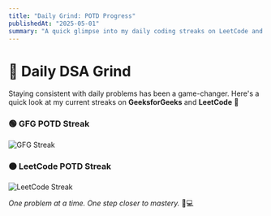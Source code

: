 ```yaml
---
title: "Daily Grind: POTD Progress"
publishedAt: "2025-05-01"
summary: "A quick glimpse into my daily coding streaks on LeetCode and GeeksforGeeks—tracking progress, building consistency, and growing one problem at a time."
---
```


# 🌟 Daily DSA Grind

Staying consistent with daily problems has been a game-changer. Here's a quick look at my current streaks on **GeeksforGeeks** and **LeetCode** 🚀

### 🟢 GFG POTD Streak
![GFG Streak](https://gfgstatscard.vercel.app/itsjomon)

### 🟠 LeetCode POTD Streak
![LeetCode Streak](https://leetcard.jacoblin.cool/itsjomon?theme=dark&font=Nunito&ext=heatmap)

_One problem at a time. One step closer to mastery._ 🧠💻

